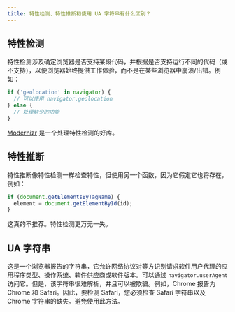 ```yaml
---
title: 特性检测、特性推断和使用 UA 字符串有什么区别？
---
```


## 特性检测

特性检测涉及确定浏览器是否支持某段代码，并根据是否支持运行不同的代码（或不支持），以便浏览器始终提供工作体验，而不是在某些浏览器中崩溃/出错。例如：

```js
if ('geolocation' in navigator) {
  // 可以使用 navigator.geolocation
} else {
  // 处理缺少的功能
}
```

[Modernizr](https://modernizr.com/) 是一个处理特性检测的好库。

## 特性推断

特性推断像特性检测一样检查特性，但使用另一个函数，因为它假定它也将存在，例如：

```js
if (document.getElementsByTagName) {
  element = document.getElementById(id);
}
```

这真的不推荐。特性检测更万无一失。

## UA 字符串

这是一个浏览器报告的字符串，它允许网络协议对等方识别请求软件用户代理的应用程序类型、操作系统、软件供应商或软件版本。可以通过 `navigator.userAgent` 访问它。但是，该字符串很难解析，并且可以被欺骗。例如，Chrome 报告为 Chrome 和 Safari。因此，要检测 Safari，您必须检查 Safari 字符串以及 Chrome 字符串的缺失。避免使用此方法。
